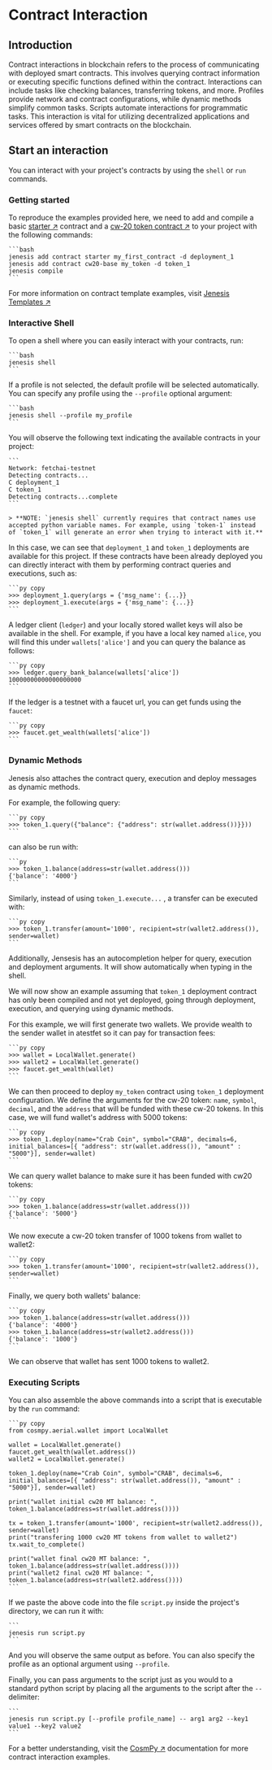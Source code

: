# Contract Interaction

## Introduction

Contract interactions in blockchain refers to the process of communicating with deployed smart contracts. This involves querying contract information or executing specific functions defined within the contract. Interactions can include tasks like checking balances, transferring tokens, and more. Profiles provide network and contract configurations, while dynamic methods simplify common tasks. Scripts automate interactions for programmatic tasks. This interaction is vital for utilizing decentralized applications and services offered by smart contracts on the blockchain.

## Start an interaction

You can interact with your project's contracts by using the `shell` or `run` commands.

### Getting started

To reproduce the examples provided here, we need to add and compile a basic [starter ↗️](https://github.com/fetchai/jenesis-templates/tree/master/contracts/starter) contract and a [cw-20 token contract ↗️](https://github.com/fetchai/jenesis-templates/tree/master/contracts/cw20-base) to your project with the following commands:

    ```bash
    jenesis add contract starter my_first_contract -d deployment_1
    jenesis add contract cw20-base my_token -d token_1
    jenesis compile
    ```

For more information on contract template examples, visit [Jenesis Templates ↗️](https://github.com/fetchai/jenesis-templates)

### Interactive Shell

To open a shell where you can easily interact with your contracts, run:

    ```bash
    jenesis shell
    ```

If a profile is not selected, the default profile will be selected automatically. You can specify any profile using the `--profile` optional argument:

    ```bash
    jenesis shell --profile my_profile
    ```

You will observe the following text indicating the available contracts in your project:

    ```
    Network: fetchai-testnet
    Detecting contracts...
    C deployment_1
    C token_1
    Detecting contracts...complete
    ```

    > **NOTE: `jenesis shell` currently requires that contract names use accepted python variable names. For example, using `token-1` instead of `token_1` will generate an error when trying to interact with it.**

In this case, we can see that `deployment_1` and `token_1` deployments are available for this project. If these contracts have been already deployed you can directly interact with them by performing contract queries and executions, such as:
    
    ```py copy
    >>> deployment_1.query(args = {'msg_name': {...}}
    >>> deployment_1.execute(args = {'msg_name': {...}}
    ```

A ledger client (`ledger`) and your locally stored wallet keys will also be available in the shell. For example, if you have a local key named `alice`, you will find this under `wallets['alice']` and you can query the balance as follows:

    ```py copy
    >>> ledger.query_bank_balance(wallets['alice'])
    10000000000000000000
    ```

If the ledger is a testnet with a faucet url, you can get funds using the `faucet`:

    ```py copy
    >>> faucet.get_wealth(wallets['alice'])
    ```

### Dynamic Methods

Jenesis also attaches the contract query, execution and deploy messages as dynamic methods.

For example, the following query:

    ```py copy
    >>> token_1.query({"balance": {"address": str(wallet.address())}}))
    ```

can also be run with:

    ```py
    >>> token_1.balance(address=str(wallet.address()))
    {'balance': '4000'}
    ```

Similarly, instead of using `token_1.execute...` , a transfer can be executed with:

    ```py copy
    >>> token_1.transfer(amount='1000', recipient=str(wallet2.address()), sender=wallet)
    ```

Additionally, Jensesis has an autocompletion helper for query, execution and deployment arguments. It will show automatically when typing in the shell.

We will now show an example assuming that `token_1` deployment contract has only been compiled and not yet deployed, going through deployment, execution, and querying using dynamic methods.

For this example, we will first generate two wallets. We provide wealth to the sender wallet in atestfet so it can pay for transaction fees:

    ```py copy
    >>> wallet = LocalWallet.generate()
    >>> wallet2 = LocalWallet.generate()
    >>> faucet.get_wealth(wallet)
    ```

We can then proceed to deploy `my_token` contract using `token_1` deployment configuration. We define the arguments for the cw-20 token: `name`, `symbol`, `decimal`, and the `address` that will be funded with these cw-20 tokens. In this case, we will fund wallet's address with 5000 tokens:

    ```py copy
    >>> token_1.deploy(name="Crab Coin", symbol="CRAB", decimals=6, initial_balances=[{ "address": str(wallet.address()), "amount" :  "5000"}], sender=wallet)
    ```

We can query wallet balance to make sure it has been funded with cw20 tokens:

    ```py copy
    >>> token_1.balance(address=str(wallet.address()))
    {'balance': '5000'}
    ```

We now execute a cw-20 token transfer of 1000 tokens from wallet to wallet2:

    ```py copy
    >>> token_1.transfer(amount='1000', recipient=str(wallet2.address()), sender=wallet)
    ```

Finally, we query both wallets' balance:

    ```py copy
    >>> token_1.balance(address=str(wallet.address()))
    {'balance': '4000'}
    >>> token_1.balance(address=str(wallet2.address()))
    {'balance': '1000'}
    ```

We can observe that wallet has sent 1000 tokens to wallet2.

### Executing Scripts

You can also assemble the above commands into a script that is executable by the  `run` command:

    ```py copy
    from cosmpy.aerial.wallet import LocalWallet

    wallet = LocalWallet.generate()
    faucet.get_wealth(wallet.address())
    wallet2 = LocalWallet.generate()

    token_1.deploy(name="Crab Coin", symbol="CRAB", decimals=6, initial_balances=[{ "address": str(wallet.address()), "amount" :  "5000"}], sender=wallet)

    print("wallet initial cw20 MT balance: ", token_1.balance(address=str(wallet.address())))

    tx = token_1.transfer(amount='1000', recipient=str(wallet2.address()), sender=wallet)
    print("transfering 1000 cw20 MT tokens from wallet to wallet2")
    tx.wait_to_complete()

    print("wallet final cw20 MT balance: ", token_1.balance(address=str(wallet.address())))
    print("wallet2 final cw20 MT balance: ", token_1.balance(address=str(wallet2.address())))
    ```

If we paste the above code into the file `script.py` inside the project's directory, we can run it with:

    ```
    jenesis run script.py
    ```

And you will observe the same output as before. You can also specify the profile as an optional argument using `--profile`.

Finally, you can pass arguments to the script just as you would to a standard python script by placing all the arguments to the script after the `--` delimiter:

    ```
    jenesis run script.py [--profile profile_name] -- arg1 arg2 --key1 value1 --key2 value2
    ```

For a better understanding, visit the [CosmPy ↗️](/guides/fetch-network/cosmpy/install) documentation for more contract interaction examples.
